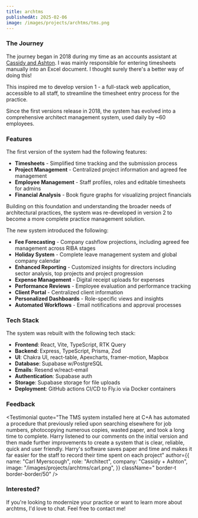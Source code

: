 ```yaml
---
title: archtms
publishedAt: 2025-02-06
image: /images/projects/archtms/tms.png
---
```


### The Journey

The journey began in 2018 during my time as an accounts assistant at [Cassidy and Ashton](https://www.cassidyashton.co.uk/). I was mainly responsible for entering timesheets manually into an Excel document. I thought surely there's a better way of doing this!

This inspired me to develop version 1 - a full-stack web application, accessible to all staff, to streamline the timesheet entry process for the practice.

Since the first versions release in 2018, the system has evolved into a comprehensive architect management system, used daily by ~60 employees.

### Features

The first version of the system had the following features:

- **Timesheets** - Simplified time tracking and the submission process
- **Project Management** - Centralized project information and agreed fee management
- **Employee Management** - Staff profiles, roles and editable timesheets for admins
- **Financial Analysis** - Book figure graphs for visualizing project financials

Building on this foundation and understanding the broader needs of architectural practices, the system was re-developed in version 2 to become a more complete practice management solution.

The new system introduced the following:

- **Fee Forecasting** - Company cashflow projections, including agreed fee management across RIBA stages
- **Holiday System** - Complete leave management system and global company calendar
- **Enhanced Reporting** - Customized insights for directors including sector analysis, top projects and project progression
- **Expense Management** - Digital receipt uploads for expenses
- **Performance Reviews** - Employee evaluation and performance tracking
- **Client Portal** - Centralized client information
- **Personalized Dashboards** - Role-specific views and insights
- **Automated Workflows** - Email notifications and approval processes

### Tech Stack

The system was rebuilt with the following tech stack:

- **Frontend**: React, Vite, TypeScript, RTK Query
- **Backend**: Express, TypeScript, Prisma, Zod
- **UI**: Chakra UI, react-table, Apexcharts, framer-motion, Mapbox
- **Database**: Supabase w/PostgreSQL
- **Emails**: Resend w/react-email
- **Authentication**: Supabase auth
- **Storage**: Supabase storage for file uploads
- **Deployment**: GitHub actions CI/CD to Fly.io via Docker containers

### Feedback

<div>
  <Testimonial
    quote="Since the new time management system has been up and running not only have I been able to produce my own weekly time sheets & expenses much easier but I have been able to assess staff time and book costs against fee levels for individual jobs. As a Director this is invaluable in helping to run an efficient business, particularly as an architectural practice. This automated process whilst helping solve a problem also adds to our environmental credentials with a paperless system now in place. A very professional tool that we can easily evolve over time as the business needs change"
    author={{
      name: "Lawrence McBurney",
      role: "Board Director",
      company: "Cassidy + Ashton",
      image: "/images/projects/archtms/lawrence.png",
    }}
  />

  <Testimonial
    quote="The TMS system installed here at C+A has automated a procedure that previously relied upon searching elsewhere for job numbers, photocopying numerous copies, wasted paper, and took a long time to complete. Harry listened to our comments on the initial version and then made further improvements to create a system that is clear, reliable, quick and user friendly. Harry's software saves paper and time and makes it far easier for the staff to record their time spent on each project"
    author={{
      name: "Carl Myerscough",
      role: "Architect",
      company: "Cassidy + Ashton",
      image: "/images/projects/archtms/carl.png",
    }}
    className=" border-t border-border/50"
  />
</div>

### Interested?

If you're looking to modernize your practice or want to learn more about archtms, I'd love to chat. Feel free to contact me!
